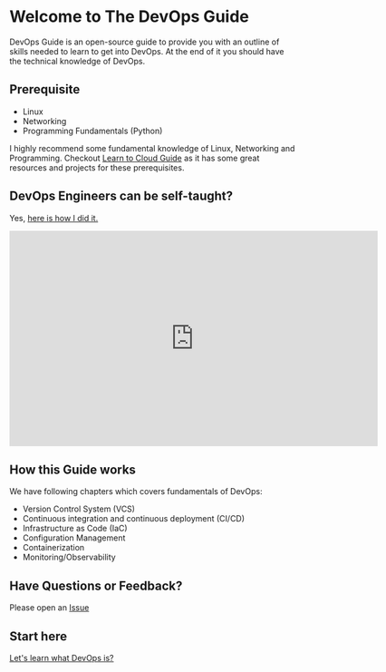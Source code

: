 # Welcome to The DevOps Guide

DevOps Guide is an open-source guide to provide you with an outline of skills needed to learn to get into DevOps. At the end of it you should have the technical knowledge of DevOps.

## Prerequisite

- Linux
- Networking
- Programming Fundamentals (Python)

I highly recommend some fundamental knowledge of Linux, Networking and Programming.
Checkout [Learn to Cloud Guide](https://learntocloud.guide) as it has some great resources and projects for these prerequisites.

## DevOps Engineers can be self-taught?

Yes, [here is how I did it.](https://youtu.be/nI8-qnSMY40)

<iframe width="650" height="380" src="https://youtube.com/embed/nI8-qnSMY40" title="YouTube video player" frameborder="0" allow="accelerometer; autoplay; clipboard-write; encrypted-media; gyroscope; picture-in-picture; web-share" allowfullscreen></iframe>

## How this Guide works

We have following chapters which covers fundamentals of DevOps:

- Version Control System (VCS)
- Continuous integration and continuous deployment (CI/CD)
- Infrastructure as Code (IaC)
- Configuration Management
- Containerization
- Monitoring/Observability

## Have Questions or Feedback?

Please open an [Issue](https://github.com/rishabkumar7/the-devops-guide/issues)

## Start here

[Let's learn what DevOps is?](guide/devops)
